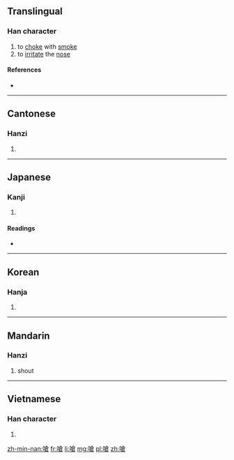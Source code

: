 {{also|呛}}
==Translingual==

===Han character===
{{Han char|rn=30|rad=口|as=10|sn=13|four=6806<sub>7</sub>|canj=口人戈口 (ROIR)|ids=⿰[[口]][[倉]]}}

# to [[choke]] with [[smoke]]
# to [[irritate]] the [[nose]]

====References====
* {{Han ref|kx=0202.030|dkj=04051|dj=0424.300|hdz=10669.100|uh=55C6|ud=21958|bh=B6E6|bd=46822}}

----

==Cantonese==

===Hanzi===
{{yue-hanzi|jyut=[[coeng1]], [[coeng3]]|y=cheung1, cheung3|sim=呛}}

# {{defn|lang=yue|sort=口10}}

----

==Japanese==

===Kanji===
{{ja-kanji|grade=|rs=口10}}

# {{defn|lang=ja|sort=口10}}

====Readings====
* {{ja-readings|on=[[しょう]] (shō), [[そう]] (sō)|kun=[[ついばむ]] (tsuibamu), [[むせる]] (museru), [[つまる]] (tsumaru)}}

----

==Korean==

===Hanja===
{{ko-hanja|hangeul=창|rv=chang|mr=ch'ang}}

# {{defn|lang=ko|sort=口10}}

----

==Mandarin==

===Hanzi===
{{cmn-hanzi|sim=呛|pin=[[qiāng]] ([[qiang1]])|wg=ch'iang<sup>1</sup>}}

# shout

----

==Vietnamese==

===Han character===
{{vi-hantu|[[sang]]|rs=口10}}

# {{defn|lang=vi|sort=口10}}

[[zh-min-nan:嗆]]
[[fr:嗆]]
[[li:嗆]]
[[mg:嗆]]
[[pl:嗆]]
[[zh:嗆]]